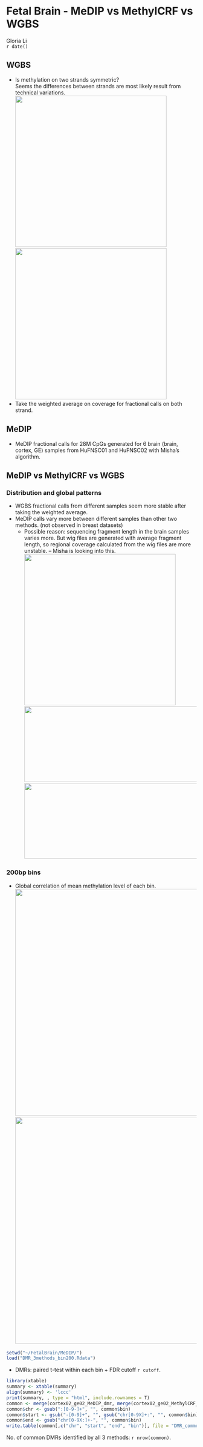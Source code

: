 Fetal Brain - MeDIP vs MethylCRF vs WGBS
========================================================

Gloria Li         
`r date()` 
<!-- re-knit after modify compare_bin200.R WGBS.R and MeDIP.R -->

## WGBS   
* Is methylation on two strands symmetric?   
    Seems the differences between strands are most likely result from technical variations.          
<img src="./figure/strand.symmetry.cortex02.png" height="400px" width="400px" />
<img src="./figure/strand.symmetry.distribution.png" height="400px" width="400px" />    
* Take the weighted average on coverage for fractional calls on both strand.     

## MeDIP
* MeDIP fractional calls for 28M CpGs generated for 6 brain (brain, cortex, GE) samples from HuFNSC01 and HuFNSC02 with Misha's algorithm.   

## MeDIP vs MethylCRF vs WGBS  
### Distribution and global patterns
* WGBS fractional calls from different samples seem more stable after taking the weighted average.     
* MeDIP calls vary more between different samples than other two methods. (not observed in breast datasets) 
  * Possible reason: sequencing fragment length in the brain samples varies more. But wig files are generated with average fragment length, so regional coverage calculated from the wig files are more unstable. -- Misha is looking into this.   
<img src="./figure/ECDF.MeDIP.MethylCRF.WGBS.png" height="400px" width="400px" />          
<img src="./figure/cortex02.3methods_boxplot.png" height="200px" width="600px" />            
<img src="./figure/ge02.3methods_boxplot.png" height="200px" width="600px" />            

### 200bp bins   
* Global correlation of mean methylation level of each bin.         
<img src="../MeDIP/bin200.3methods.correlation.cortex02.png" height="600px" width="600px" />          
<img src="../MeDIP/bin200.3methods.correlation.ge02.png" height="600px" width="600px" />          

```r
setwd("~/FetalBrain/MeDIP/")
load("DMR_3methods_bin200.Rdata")
```

* DMRs: paired t-test within each bin + FDR cutoff `r cutoff`.             
```r
library(xtable)
summary <- xtable(summary)
align(summary) <- 'lccc'
print(summary, , type = "html", include.rownames = T)
common <- merge(cortex02_ge02_MeDIP_dmr, merge(cortex02_ge02_MethylCRF_dmr, cortex02_ge02_WGBS_28M_dmr, by = "bin"), by = "bin")
common$chr <- gsub(":[0-9-]+", "", common$bin)
common$start <- gsub("-[0-9]+", "", gsub("chr[0-9X]+:", "", common$bin))
common$end <- gsub("chr[0-9X:]+-", "", common$bin)
write.table(common[,c("chr", "start", "end", "bin")], file = "DMR_common_3methods.bed", sep = "\t", quote = F, row.names = F, col.names = F)
```

No. of common DMRs identified by all 3 methods: `r nrow(common)`.     

